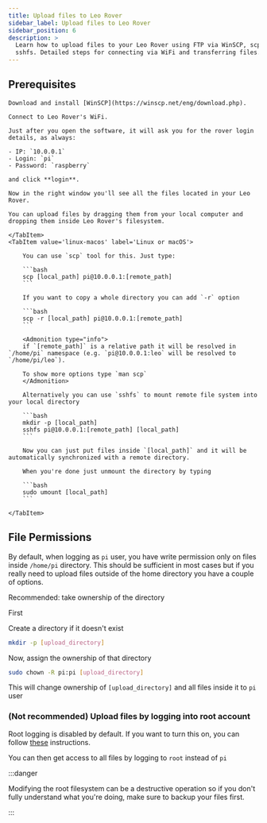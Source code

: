 ```yaml
---
title: Upload files to Leo Rover
sidebar_label: Upload files to Leo Rover
sidebar_position: 6
description: >
  Learn how to upload files to your Leo Rover using FTP via WinSCP, scp, or
  sshfs. Detailed steps for connecting via WiFi and transferring files.
---
```



## Prerequisites

<LinkButton to="ssh" description="Connect via SSH" />

<Tabs groupId='OS'>
    <TabItem value='windows' label='Windows'>

    Download and install [WinSCP](https://winscp.net/eng/download.php).

    Connect to Leo Rover's WiFi.

    Just after you open the software, it will ask you for the rover login details, as always:

    - IP: `10.0.0.1`
    - Login: `pi`
    - Password: `raspberry`

    and click **login**.

    Now in the right window you'll see all the files located in your Leo Rover.

    You can upload files by dragging them from your local computer and dropping them inside Leo Rover's filesystem.

    </TabItem>
    <TabItem value='linux-macos' label='Linux or macOS'>

        You can use `scp` tool for this. Just type:

        ```bash
        scp [local_path] pi@10.0.0.1:[remote_path]
        ```

        If you want to copy a whole directory you can add `-r` option

        ```bash
        scp -r [local_path] pi@10.0.0.1:[remote_path]
        ```

        <Admonition type="info">
        if `[remote_path]` is a relative path it will be resolved in `/home/pi` namespace (e.g. `pi@10.0.0.1:leo` will be resolved to `/home/pi/leo`).

        To show more options type `man scp`
        </Admonition>

        Alternatively you can use `sshfs` to mount remote file system into your local directory

        ```bash
        mkdir -p [local_path]
        sshfs pi@10.0.0.1:[remote_path] [local_path]
        ```

        Now you can just put files inside `[local_path]` and it will be automatically synchronized with a remote directory.

        When you're done just unmount the directory by typing

        ```bash
        sudo umount [local_path]
        ```

    </TabItem>

</Tabs>

## File Permissions

By default, when logging as `pi` user, you have write permission only on files
inside `/home/pi` directory. This should be sufficient in most cases but if you
really need to upload files outside of the home directory you have a couple of
options.

Recommended: take ownership of the directory

First

<LinkButton to="ssh" description="Connect via SSH" />

Create a directory if it doesn't exist

```bash
mkdir -p [upload_directory]
```

Now, assign the ownership of that directory

```bash
sudo chown -R pi:pi [upload_directory]
```

This will change ownership of `[upload_directory]` and all files inside it to
`pi` user

### (Not recommended) Upload files by logging into root account

Root logging is disabled by default. If you want to turn this on, you can follow
[these](https://raspberrypi.stackexchange.com/a/48061) instructions.

You can then get access to all files by logging to `root` instead of `pi`

:::danger

Modifying the root filesystem can be a destructive operation so if you don't
fully understand what you're doing, make sure to backup your files first.

:::
